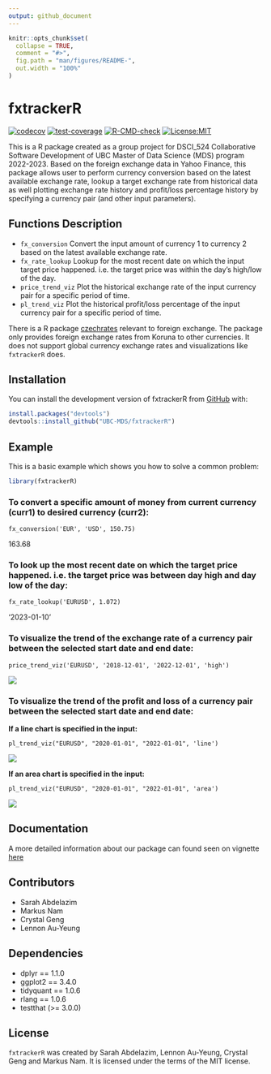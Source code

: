 ```yaml
---
output: github_document
---
```


<!-- README.md is generated from README.Rmd. Please edit that file -->

```r
knitr::opts_chunk$set(
  collapse = TRUE,
  comment = "#>",
  fig.path = "man/figures/README-",
  out.width = "100%"
)
```

# fxtrackerR

<!-- badges: start -->

[![codecov](https://codecov.io/gh/UBC-MDS/fxtrackerR/branch/main/graph/badge.svg?token=6FEOBcM32c){alt="codecov"}](https://codecov.io/gh/UBC-MDS/fxtrackerR) [![test-coverage](https://github.com/UBC-MDS/fxtrackerR/actions/workflows/test-coverage.yaml/badge.svg){alt="test-coverage"}](https://github.com/UBC-MDS/fxtrackerR/actions/workflows/test-coverage.yaml) [![R-CMD-check](https://github.com/UBC-MDS/fxtrackerR/actions/workflows/R-CMD-check.yaml/badge.svg){alt="R-CMD-check"}](https://github.com/UBC-MDS/fxtrackerR/actions/workflows/R-CMD-check.yaml) [![License:MIT](https://img.shields.io/badge/License-MIT-yellow.svg){alt="License:MIT"}](https://opensource.org/licenses/MIT)

<!-- badges: end -->

This is a R package created as a group project for DSCI_524 Collaborative Software Development of UBC Master of Data Science (MDS) program 2022-2023. Based on the foreign exchange data in Yahoo Finance, this package allows user to perform currency conversion based on the latest available exchange rate, lookup a target exchange rate from historical data as well plotting exchange rate history and profit/loss percentage history by specifying a currency pair (and other input parameters).

## Functions Description

-   `fx_conversion` Convert the input amount of currency 1 to currency 2 based on the latest available exchange rate.
-   `fx_rate_lookup` Lookup for the most recent date on which the input target price happened. i.e. the target price was within the day's high/low of the day.
-   `price_trend_viz` Plot the historical exchange rate of the input currency pair for a specific period of time.
-   `pl_trend_viz` Plot the historical profit/loss percentage of the input currency pair for a specific period of time.

There is a R package [czechrates](https://cran.r-project.org/web/packages/czechrates/index.html) relevant to foreign exchange. The package only provides foreign exchange rates from Koruna to other currencies. It does not support global currency exchange rates and visualizations like `fxtrackerR` does.

## Installation

You can install the development version of fxtrackerR from [GitHub](https://github.com/) with:

``` r
install.packages("devtools")
devtools::install_github("UBC-MDS/fxtrackerR")
```

## Example

This is a basic example which shows you how to solve a common problem:

```r
library(fxtrackerR)
```

### To convert a specific amount of money from current currency (curr1) to desired currency (curr2):

    fx_conversion('EUR', 'USD', 150.75)

163.68

### To look up the most recent date on which the target price happened. i.e. the target price was between day high and day low of the day:

    fx_rate_lookup('EURUSD', 1.072)

'2023-01-10'

### To visualize the trend of the exchange rate of a currency pair between the selected start date and end date:

    price_trend_viz('EURUSD', '2018-12-01', '2022-12-01', 'high')

![](man/figures/price_trend_viz.png)

### To visualize the trend of the profit and loss of a currency pair between the selected start date and end date:

**If a line chart is specified in the input:**

    pl_trend_viz("EURUSD", "2020-01-01", "2022-01-01", 'line')  

![](man/figures/pl_trend_viz_line.png)

**If an area chart is specified in the input:**

    pl_trend_viz("EURUSD", "2020-01-01", "2022-01-01", 'area')

![](man/figures/pl_trend_viz_area.png)

## Documentation

A more detailed information about our package can found seen on vignette [here](https://ubc-mds.github.io/fxtrackerR/)

## Contributors

-   Sarah Abdelazim
-   Markus Nam
-   Crystal Geng
-   Lennon Au-Yeung

## Dependencies

-   dplyr == 1.1.0
-   ggplot2 == 3.4.0
-   tidyquant == 1.0.6
-   rlang == 1.0.6
-   testthat (\>= 3.0.0)

## License

`fxtrackerR` was created by Sarah Abdelazim, Lennon Au-Yeung, Crystal Geng and Markus Nam. It is licensed under the terms of the MIT license. <!-- #endregion -->
